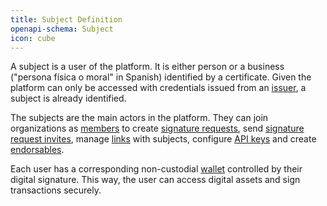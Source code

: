```yaml
---
title: Subject Definition
openapi-schema: Subject
icon: cube
---
```


A subject is a user of the platform. It is either person or a business ("persona física o moral" in Spanish)
identified by a certificate. Given the platform can only be accessed with credentials issued from an [issuer](../issuer/definition), a subject is already identified.

The subjects are the main actors in the platform. They can join organizations as [members](../organizationmember/definition) to create [signature requests](../signaturerequest/definition), send [signature request invites](../signaturerequestinvite/definition), manage [links](../organizationlink/definition) with subjects, configure [API keys](../apikey/definition) and create [endorsables](../endorsable/definition).

Each user has a corresponding non-custodial [wallet](../wallet/definition) controlled by their digital signature. This way, the user can access digital assets and sign transactions securely.
